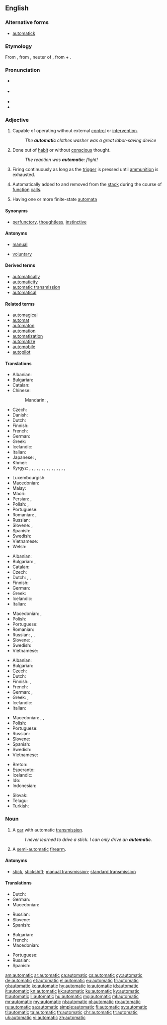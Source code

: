 ==English==

===Alternative forms===
* [[automatick]]

===Etymology===
From {{etyl|fr|en}} {{term|automatique|lang=fr}}, from {{etyl|grc|en}} {{term|αὐτόματον|lang=grc}}, neuter of {{term|αὐτόματος||self-moving, moving of oneself, self-acting, spontaneous|lang=grc}}, from {{term|αὐτός||self, myself|lang=grc}} + {{term|μέμαα||to wish eagerly, strive, yearn, desire|lang=grc}}.

===Pronunciation===
* {{a|UK}} {{IPA|/ˌɔːtəˈmætɪk/|lang=en}}
* {{a|US}} {{IPA|/ˌɔtəˈmætɪk/|lang=en}}
* {{audio|en-us-automatic.ogg|Audio (US)|lang=en}}
* {{rhymes|ætɪk|lang=en}}

===Adjective===
{{en-adj|-}}

# Capable of operating without external [[control]] or [[intervention]].
#: ''The '''automatic''' clothes washer was a great labor-saving device''
# Done out of [[habit]] or without [[conscious]] thought.
#: ''The reaction was '''automatic''': flight!''
# {{context|of a [[firearm]] such as a [[machine gun]]|lang=en}} Firing continuously as long as the [[trigger]] is pressed until [[ammunition]] is exhausted.
# {{context|computing|of a local [[variable]]|lang=en}} Automatically added to and removed from the [[stack]] during the course of [[function]] [[call]]s.
# {{context|maths|of a group|lang=en}} Having one or more finite-state [[automata]]

====Synonyms====
* {{sense|without conscious thought}} [[perfunctory]], [[thoughtless]], [[instinctive]]

====Antonyms====
* {{sense|capable of operating without external control}} [[manual]]
* {{sense|without conscious thought}} [[voluntary]]

====Derived terms====
* [[automatically]]
* [[automaticity]]
* [[automatic transmission]]
* [[automatical]]

====Related terms====
* [[automagical]]
* [[automat]]
* [[automaton]]
* [[automation]]
* [[automatization]]
* [[automatize]]
* [[automobile]]
* [[autopilot]]

====Translations====
{{trans-top|capable of operating without external control}}
* Albanian: {{t+|sq|automatik}}
* Bulgarian: {{t+|bg|автоматичен}}
* Catalan: {{t|ca|automàtic}}
* Chinese:
*: Mandarin: {{t+|cmn|自動|alt=自動的|sc=Hani}}, {{t+|cmn|自动|alt=自动的|tr=zìdòng de|sc=Hani}}
* Czech: {{t+|cs|automatický|m}}
* Danish: {{t|da|automatik}}
* Dutch: {{t+|nl|automatisch}}
* Finnish: {{t+|fi|automaattinen}}
* French: {{t+|fr|automatique}}
* German: {{t+|de|automatisch}}
* Greek: {{t+|el|αυτόματος|m}}
* Icelandic: {{t|is|sjálfvirkur|m}}
* Italian: {{t|it|automatico}}
* Japanese: {{t|ja|自動な|tr=jidō na}}, {{t|ja|自動的な|tr=jidōteki na|sc=Jpan}}
* Khmer: {{t+|km|ស្វ័យប្រវត្ត|sc=Khmr|tr=svay prɑvoat}}
* Kyrgyz: {{t+|ky|автоматтык}}, {{t+|ky|автоматтуу}}, {{t+|ky|автоматтуу түрдө}}, {{t|ky|өзүнөн өзү}}, {{t|ky|машиналуу түрдө}}, {{t+|ky|эс катышпастан}}, {{t|ky|эрксиз}}, {{t+|ky|аргасыз}}, {{t+|ky|айласыз}}, {{t|ky|аңсыз}}, {{t+|ky|акылдан тыш}}, {{t+|ky|механикалык}}, {{t|ky|машинадай}}, {{t+|ky|адатынча}}, {{t+|ky|өзү жүрүүчү}}, {{t+|ky|өзү кыймылдоочу}}
{{trans-mid}}
* Luxembourgish: {{t|lb|automatesch}}
* Macedonian: {{t|mk|автома́тски|m}}
* Malay: {{t|ms|automatik}}
* Maori: {{t|mi|aunoa}}
* Persian: {{t+|fa|خودکار|tr=xodkâr|sc=fa-Arab}}, {{t+|fa|اتوماتیک|tr=otomâtik|sc=fa-Arab}}
* Polish: {{qualifier|1,3}} {{t+|pl|automatyczny}}, {{qualifier|1}} {{t+|pl|samoczynny}}
* Portuguese: {{t+|pt|automático}}
* Romanian: {{t+|ro|automat|m|n}}, {{t|ro|automată|f}}
* Russian: {{t+|ru|автомати́ческий}}
* Slovene: {{t|sl|avtomatski}}, {{t|sl|avtomatičen}}
* Spanish: {{t|es|automático|m}}
* Swedish: {{t+|sv|automatisk}}
* Vietnamese: {{t+|vi|tự động}}
* Welsh: {{t|cy|hunanysgogol}}
{{trans-bottom}}

{{trans-top|acting without conscious thought}}
* Albanian: {{t+|sq|automatik}}
* Bulgarian: {{t+|bg|неволен}}, {{t+|bg|машинален}}
* Catalan: {{t|ca|automàtic}}
* Czech: {{t+|cs|automatický|m}}
* Dutch: {{t+|nl|automatisch}}, {{t|nl|gedachtenloos}}, {{t+|nl|mechanisch}}
* Finnish: {{t+|fi|automaattinen}}
* German: {{t+|de|automatisch}}
* Greek: {{t+|el|αυτόματος|m}}
* Icelandic: {{t|is|sjálfvirkur|m}}
* Italian: {{t|it|automatico}}
{{trans-mid}}
* Macedonian: {{t|mk|автома́тски}}, {{t|mk|механички}}
* Polish: {{t|pl|odruchowy|m}}
* Portuguese: {{t+|pt|automático}}
* Romanian: {{t+|ro|automat|m|n}}
* Russian: {{t+|ru|автомати́ческий}}, {{t+|ru|механи́ческий}}, {{t+|ru|машина́льный}}
* Slovene: {{t|sl|avtomatski}}, {{t|sl|avtomatičen}}
* Swedish: {{t+|sv|automatisk}}
* Vietnamese: {{t+|vi|tự nhiên}}
{{trans-bottom}}

{{trans-top|describing a firearm which fires continuously}}
* Albanian: {{t+|sq|automatik}}
* Bulgarian: {{t+|bg|автоматичен}}
* Czech: {{t+|cs|automatický|m}}
* Dutch: {{t+|nl|automatisch}}
* Finnish: {{t+|fi|automaattinen}}, {{t|fi|sarjatuli-}}
* French: {{t+|fr|automatique}}
* German: {{t|de|Maschinen-}}, {{t+|de|automatisch}}
* Greek: {{t+|el|αυτόματο|n}}, {{t+|el|αυτόματος|m}}
* Icelandic: {{t|is|sjálfvirkur|m}}
* Italian: {{t|it|automatico}}
{{trans-mid}}
* Macedonian: {{t|mk|автома́тски|m}}, {{t|mk|автома́тска|f}}, {{t|mk|автома́тско|n}}
* Polish: {{t+|pl|automatyczny|m}}
* Portuguese: {{t+|pt|automático}}
* Russian: {{t+|ru|автомати́ческий}}
* Slovene: {{t|sl|avtomatski}}
* Spanish: {{t|es|automático}}
* Swedish: {{t+|sv|automatisk}}
* Vietnamese: {{t+|vi|tự động}}
{{trans-bottom}}

{{checktrans-top}}
* Breton: {{t+check|br|emlusk}}
* Esperanto: {{t-check|eo|aŭtomata}}
* Icelandic: {{qualifier|1,2,3}} {{t-check|is|sjálfvirkur}}
* Ido: {{t+check|io|automata}}
* Indonesian: {{t+check|id|otomatis}}
{{trans-mid}}
* Slovak: {{t-check|sk|automatický}}
* Telugu: {{t-check|te|ఆటోమాటిక్|sc=Telu}}
* Turkish: {{t+check|tr|otomatik}}
{{trans-bottom}}

===Noun===
{{en-noun}}

# A [[car]] with automatic [[transmission]].
#: ''I never learned to drive a stick. I can only drive an '''automatic'''.''
# A [[semi-automatic]] [[firearm]].

====Antonyms====
* {{sense|car with automatic transmission}} [[stick]], [[stickshift]]; [[manual transmission]]; [[standard transmission]]

====Translations====
{{trans-top|A car with automatic transmission}}
* Dutch: {{t+|nl|automaat|m}}
* German: {{t-check|de|[[Auto]] [[mit]] [[Automatikgetriebe]]|n}} <!-- was "[[Auto]] [[mit]] [[Automatikgetriebe]]" - assumed sum-of-parts; if an idiom, remove the wikilinks to the individual words. see [[User:Kephir/gadgets/xte#Translation_fixing]] -->
* Macedonian: {{t|mk|автома́тик|m}}
{{trans-mid}}
* Russian: {{t+|ru|автома́т|m}}
* Slovene: {{t|sl|avtomatik|m}}
* Spanish: {{t|es|automático|m}}
{{trans-bottom}}

{{trans-top|A semi-automatic pistol}}
* Bulgarian: {{t+|bg|автомат}}
* French: {{t+|fr|semi-automatique|m}}
* Macedonian: {{t|mk|полуавтома́тски пиштол|m}}
{{trans-mid}}
* Portuguese: {{t|pt|semiautomática|f}}
* Russian: {{t+|ru|автома́т|m}}
* Spanish: {{t|es|semi-automática|f}}
{{trans-bottom}}

[[am:automatic]]
[[ar:automatic]]
[[ca:automatic]]
[[cs:automatic]]
[[cy:automatic]]
[[de:automatic]]
[[et:automatic]]
[[el:automatic]]
[[eu:automatic]]
[[fr:automatic]]
[[gl:automatic]]
[[ko:automatic]]
[[hy:automatic]]
[[io:automatic]]
[[id:automatic]]
[[it:automatic]]
[[kn:automatic]]
[[kk:automatic]]
[[ku:automatic]]
[[ky:automatic]]
[[lt:automatic]]
[[li:automatic]]
[[hu:automatic]]
[[mg:automatic]]
[[ml:automatic]]
[[mr:automatic]]
[[my:automatic]]
[[nl:automatic]]
[[pl:automatic]]
[[ro:automatic]]
[[ru:automatic]]
[[sa:automatic]]
[[simple:automatic]]
[[fi:automatic]]
[[sv:automatic]]
[[tl:automatic]]
[[ta:automatic]]
[[th:automatic]]
[[chr:automatic]]
[[tr:automatic]]
[[uk:automatic]]
[[vi:automatic]]
[[zh:automatic]]